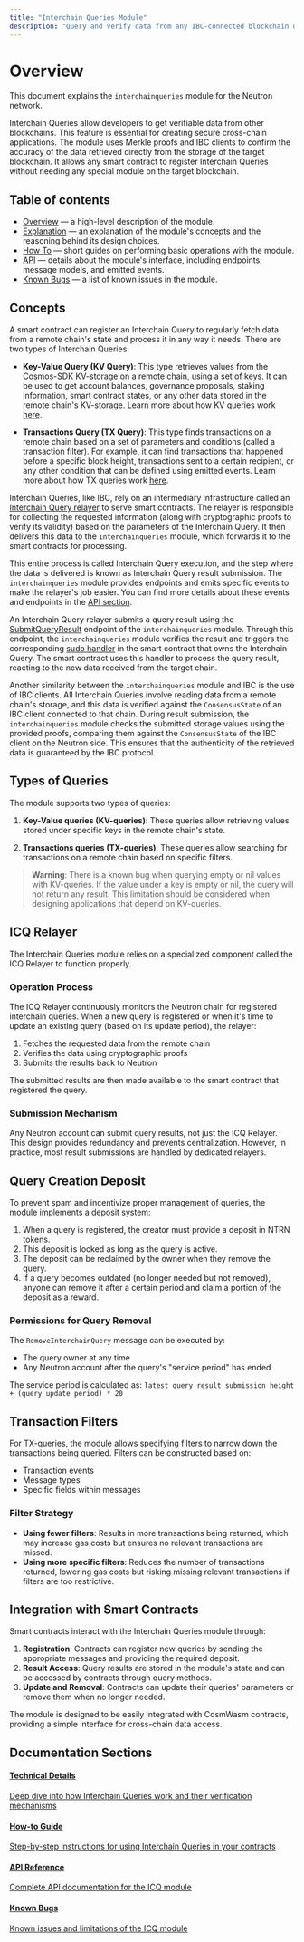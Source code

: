 ```yaml
---
title: "Interchain Queries Module"
description: "Query and verify data from any IBC-connected blockchain directly from Neutron smart contracts"
---
```


# Overview

This document explains the `interchainqueries` module for the Neutron network.

Interchain Queries allow developers to get verifiable data from other blockchains. This feature is essential for creating secure cross-chain applications. The module uses Merkle proofs and IBC clients to confirm the accuracy of the data retrieved directly from the storage of the target blockchain. It allows any smart contract to register Interchain Queries without needing any special module on the target blockchain.

## Table of contents

- [Overview](/developers/modules/interchain-queries/overview) — a high-level description of the module.
- [Explanation](/developers/modules/interchain-queries/explanation) — an explanation of the module's concepts and the reasoning behind its design choices.
- [How To](/developers/modules/interchain-queries/how-to) — short guides on performing basic operations with the module.
- [API](/developers/modules/interchain-queries/api) — details about the module's interface, including endpoints, message models, and emitted events.
- [Known Bugs](/developers/modules/interchain-queries/known-bugs) — a list of known issues in the module.

## Concepts

A smart contract can register an Interchain Query to regularly fetch data from a remote chain's state and process it in any way it needs. There are two types of Interchain Queries:

- **Key-Value Query (KV Query)**: This type retrieves values from the Cosmos-SDK KV-storage on a remote chain, using a set of keys. It can be used to get account balances, governance proposals, staking information, smart contract states, or any other data stored in the remote chain's KV-storage. Learn more about how KV queries work [here](/developers/modules/interchain-queries/explanation#how-do-kv-interchain-queries-work).

- **Transactions Query (TX Query)**: This type finds transactions on a remote chain based on a set of parameters and conditions (called a transaction filter). For example, it can find transactions that happened before a specific block height, transactions sent to a certain recipient, or any other condition that can be defined using emitted events. Learn more about how TX queries work [here](/developers/modules/interchain-queries/explanation#how-do-tx-interchain-queries-work).

Interchain Queries, like IBC, rely on an intermediary infrastructure called an [Interchain Query relayer](/developers/modules/interchain-queries/explanation#what-is-an-interchain-query-relayer) to serve smart contracts. The relayer is responsible for collecting the requested information (along with cryptographic proofs to verify its validity) based on the parameters of the Interchain Query. It then delivers this data to the `interchainqueries` module, which forwards it to the smart contracts for processing.  

This entire process is called Interchain Query execution, and the step where the data is delivered is known as Interchain Query result submission. The `interchainqueries` module provides endpoints and emits specific events to make the relayer's job easier. You can find more details about these events and endpoints in the [API section](/developers/modules/interchain-queries/api).

An Interchain Query relayer submits a query result using the [SubmitQueryResult](/developers/modules/interchain-queries/api#submitqueryresult) endpoint of the `interchainqueries` module. Through this endpoint, the `interchainqueries` module verifies the result and triggers the corresponding [sudo handler](/developers/modules/interchain-queries/api#sudo) in the smart contract that owns the Interchain Query. The smart contract uses this handler to process the query result, reacting to the new data received from the target chain.

Another similarity between the `interchainqueries` module and IBC is the use of IBC clients. All Interchain Queries involve reading data from a remote chain's storage, and this data is verified against the `ConsensusState` of an IBC client connected to that chain. During result submission, the `interchainqueries` module checks the submitted storage values using the provided proofs, comparing them against the `ConsensusState` of the IBC client on the Neutron side. This ensures that the authenticity of the retrieved data is guaranteed by the IBC protocol.

## Types of Queries

The module supports two types of queries:

1. **Key-Value queries (KV-queries)**: These queries allow retrieving values stored under specific keys in the remote chain's state.

2. **Transactions queries (TX-queries)**: These queries allow searching for transactions on a remote chain based on specific filters.

> **Warning**: There is a known bug when querying empty or nil values with KV-queries. If the value under a key is empty or nil, the query will not return any result. This limitation should be considered when designing applications that depend on KV-queries.

## ICQ Relayer

The Interchain Queries module relies on a specialized component called the ICQ Relayer to function properly. 

### Operation Process

The ICQ Relayer continuously monitors the Neutron chain for registered interchain queries. When a new query is registered or when it's time to update an existing query (based on its update period), the relayer:

1. Fetches the requested data from the remote chain
2. Verifies the data using cryptographic proofs
3. Submits the results back to Neutron

The submitted results are then made available to the smart contract that registered the query.

### Submission Mechanism

Any Neutron account can submit query results, not just the ICQ Relayer. This design provides redundancy and prevents centralization. However, in practice, most result submissions are handled by dedicated relayers.

## Query Creation Deposit

To prevent spam and incentivize proper management of queries, the module implements a deposit system:

1. When a query is registered, the creator must provide a deposit in NTRN tokens.
2. This deposit is locked as long as the query is active.
3. The deposit can be reclaimed by the owner when they remove the query.
4. If a query becomes outdated (no longer needed but not removed), anyone can remove it after a certain period and claim a portion of the deposit as a reward.

### Permissions for Query Removal

The `RemoveInterchainQuery` message can be executed by:
- The query owner at any time
- Any Neutron account after the query's "service period" has ended

The service period is calculated as: `latest query result submission height + (query update period) * 20`

## Transaction Filters

For TX-queries, the module allows specifying filters to narrow down the transactions being queried. Filters can be constructed based on:

- Transaction events
- Message types
- Specific fields within messages

### Filter Strategy

- **Using fewer filters**: Results in more transactions being returned, which may increase gas costs but ensures no relevant transactions are missed.
- **Using more specific filters**: Reduces the number of transactions returned, lowering gas costs but risking missing relevant transactions if filters are too restrictive.

## Integration with Smart Contracts

Smart contracts interact with the Interchain Queries module through:

1. **Registration**: Contracts can register new queries by sending the appropriate messages and providing the required deposit.
2. **Result Access**: Query results are stored in the module's state and can be accessed by contracts through query methods.
3. **Update and Removal**: Contracts can update their queries' parameters or remove them when no longer needed.

The module is designed to be easily integrated with CosmWasm contracts, providing a simple interface for cross-chain data access.

## Documentation Sections

<div className="grid grid-cols-1 md:grid-cols-2 gap-6 mt-6 mb-8">
  <a className="flex flex-col p-5 border border-gray-200 dark:border-gray-800 rounded-lg hover:bg-gray-50 dark:hover:bg-gray-900" href="/developers/modules/interchain-queries/explanation">
    <h4 className="font-semibold mb-2">Technical Details</h4>
    <p className="text-sm">Deep dive into how Interchain Queries work and their verification mechanisms</p>
  </a>
  
  <a className="flex flex-col p-5 border border-gray-200 dark:border-gray-800 rounded-lg hover:bg-gray-50 dark:hover:bg-gray-900" href="/developers/modules/interchain-queries/how-to">
    <h4 className="font-semibold mb-2">How-to Guide</h4>
    <p className="text-sm">Step-by-step instructions for using Interchain Queries in your contracts</p>
  </a>
  
  <a className="flex flex-col p-5 border border-gray-200 dark:border-gray-800 rounded-lg hover:bg-gray-50 dark:hover:bg-gray-900" href="/developers/modules/interchain-queries/api">
    <h4 className="font-semibold mb-2">API Reference</h4>
    <p className="text-sm">Complete API documentation for the ICQ module</p>
  </a>
  
  <a className="flex flex-col p-5 border border-gray-200 dark:border-gray-800 rounded-lg hover:bg-gray-50 dark:hover:bg-gray-900" href="/developers/modules/interchain-queries/known-bugs">
    <h4 className="font-semibold mb-2">Known Bugs</h4>
    <p className="text-sm">Known issues and limitations of the ICQ module</p>
  </a>
</div> 